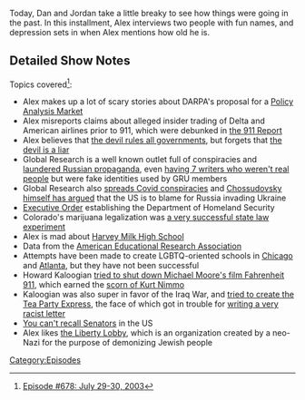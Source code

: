 {{DEFAULTSORT:
    #_EPISODE_0678:July 29-30, 2003
}}{{Episode
    | title             = July 29-30, 2003
    | caption           = [https://knowledgefight.libsyn.com/678-july-29-30-2003 Listen to this episode on Libsyn]
    | episodeNumber     = 678
    | length            = 01:53:47
    | airDate           = May 9, 2022
    | coverageStartDate = July 29, 2003
    | coverageEndDate   = July 30, 2003
    | previousEpisode   = [[677: May 4, 2022]]
    | nextEpisode       = [[679: May 9, 2022]]
}}

{{Stub}}

Today, Dan and Jordan take a little breaky to see how things were going in the past. In this installment, Alex interviews two people with fun names, and depression sets in when Alex mentions how old he is.

==Detailed Show Notes==

Topics covered<ref>[https://knowledgefight.com/research/2022/5/8/episode-678-july-29-30-2022 Episode #678: July 29-30, 2003]</ref>:

*Alex makes up a lot of scary stories about DARPA's proposal for a [https://ciaotest.cc.columbia.edu/olj/si/si_2_9/si_2_9_lor01.pdf Policy Analysis Market]
*Alex misreports claims about alleged insider trading of Delta and American airlines prior to 911, which were debunked in [https://www.9-11commission.gov/report/911Report.pdf the 911 Report]
*Alex believes that [https://www.biblegateway.com/passage/?search=Luke%204&version=KJV the devil rules all governments], but forgets that [https://www.biblegateway.com/passage/?search=John%208%3A44&version=NIV the devil is a liar]
*Global Research is a well known outlet full of conspiracies and [https://www.cbc.ca/news/science/russian-disinformation-global-research-website-1.5767208 laundered Russian propaganda], even [https://www.state.gov/wp-content/uploads/2020/08/Pillars-of-Russia%E2%80%99s-Disinformation-and-Propaganda-Ecosystem_08-04-20.pdf having 7 writers who weren't real people] but were fake identities used by GRU members
*Global Research also [https://apnews.com/article/conspiracy-theories-iran-only-on-ap-media-misinformation-bfca6d5b236a29d61c4dd38702495ffe spreads Covid conspiracies] and [https://marktaliano.net/the-neoliberal-neo-nazi-coup-in-ukraine-with-michel-chossudovsky/ Chossudovsky himself has argued] that the US is to blame for Russia invading Ukraine
*[https://www.govinfo.gov/content/pkg/WCPD-2001-10-15/pdf/WCPD-2001-10-15-Pg1434.pdf Executive Order] establishing the Department of Homeland Security
*Colorado's marijuana legalization was [https://www.forbes.com/sites/roberthoban/2021/05/23/the-success-of-colorados-marijuana-tax-dollars/?sh=42f1a8d7529d a very successful state law experiment]
*Alex is mad about [https://www.schools.nyc.gov/schools/M586 Harvey Milk High School]
*Data from the [https://www.utep.edu/education/el3lab/_Files/docs/LGBTQ-Fact-Sheet---Student-Achievement-and-Educational-Attainment.pdf American Educational Research Association]
*Attempts have been made to create LGBTQ-oriented schools in [https://chicago.gopride.com/news/article.cfm/articleid/6567025 Chicago] and [https://thegavoice.com/news/pride-school-atlanta-closes-their-doors/ Atlanta], but they have not been successful
*Howard Kaloogian [https://www.mcall.com/news/mc-xpm-2004-06-23-3534097-story.html tried to shut down Michael Moore's film Fahrenheit 911], which earned the [https://web.archive.org/web/20040626154452/http://www.altpr.org/modules.php?file=article&mode=thread&name=News&op=modload&order=0&sid=201&thold=0 scorn of Kurt Nimmo]
*Kaloogian was also super in favor of the Iraq War, and [https://web.archive.org/web/20090904162153/http://tpmmuckraker.talkingpointsmemo.com/2009/09/legendary_gop_bamboozler_hitches_wagon_to_tea_part.php tried to create the Tea Party Express], the face of which got in trouble for [https://web.archive.org/web/20100723230621/https://www.nydailynews.com/news/politics/2010/07/18/2010-07-18_tea_party_express_leader_mark_williams_expelled_over_colored_people_letter.html writing a very racist letter]
*[https://www.cga.ct.gov/PS98/rpt%5Colr%5Chtm/98-R-1540.htm You can't recall Senators] in the US
*Alex likes [https://www.adl.org/sites/default/files/documents/assets/pdf/combating-hate/Willis-Carto-Extremism-in-America.pdf the Liberty Lobby], which is an organization created by a neo-Nazi for the purpose of demonizing Jewish people

[[Category:Episodes]]
